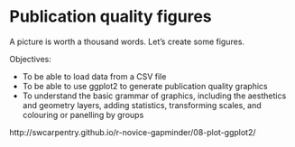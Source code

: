 # Publication quality figures

A picture is worth a thousand words. Let's create some figures.

Objectives:

* To be able to load data from a CSV file
* To be able to use ggplot2 to generate publication quality graphics
* To understand the basic grammar of graphics, including the aesthetics
  and geometry layers, adding statistics, transforming scales, and
  colouring or panelling by groups


http://swcarpentry.github.io/r-novice-gapminder/08-plot-ggplot2/
